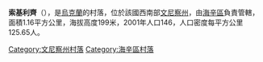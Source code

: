 {{coord|48|47|21|N|29|7|44|E|scale:30000|display=title}}

'''索基利齊'''（{{lang-uk|Сокільці}}），是[[烏克蘭|烏克蘭]]的村落，位於該國西南部[[文尼察州|文尼察州]]，由[[海辛區|海辛區]]負責管轄，面積1.16平方公里，海拔高度199米，2001年人口146，人口密度每平方公里125.65人。

[[Category:文尼察州村落|Category:文尼察州村落]]
[[Category:海辛區村落|Category:海辛區村落]]


{{Vinnytsia-geo-stub}}